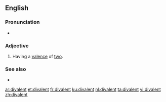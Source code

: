 ==English==

===Pronunciation===
* {{a|UK}} {{IPA|/daɪˈveɪlənt/|lang=en}}

===Adjective===
{{en-adj|-}}

# {{label|en|chemistry}} Having a [[valence]] of [[two]].

===See also===
* {{l|en|bivalent}}

[[ar:divalent]]
[[et:divalent]]
[[fr:divalent]]
[[ku:divalent]]
[[nl:divalent]]
[[ta:divalent]]
[[vi:divalent]]
[[zh:divalent]]